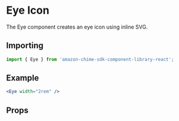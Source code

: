 

# Eye Icon

The Eye component creates an eye icon using inline SVG.

## Importing

```javascript
import { Eye } from 'amazon-chime-sdk-component-library-react';
```

## Example

<ThemeProvider theme={lightTheme}>
  <Preview>
    <Eye width="2rem" />
  </Preview>
</ThemeProvider>

```jsx
<Eye width="2rem" />
```

## Props

<Props of={Eye} />

